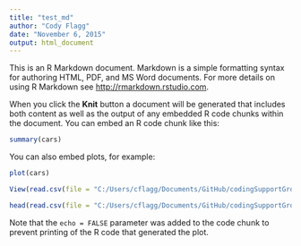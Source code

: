 ```yaml
---
title: "test_md"
author: "Cody Flagg"
date: "November 6, 2015"
output: html_document
---
```


This is an R Markdown document. Markdown is a simple formatting syntax for authoring HTML, PDF, and MS Word documents. For more details on using R Markdown see <http://rmarkdown.rstudio.com>.

When you click the **Knit** button a document will be generated that includes both content as well as the output of any embedded R code chunks within the document. You can embed an R code chunk like this:

```r
summary(cars)
```

You can also embed plots, for example:

```r
plot(cars)
```

```r
View(read.csv(file = "C:/Users/cflagg/Documents/GitHub/codingSupportGroup/spread.csv"))

```

```r
head(read.csv(file = "C:/Users/cflagg/Documents/GitHub/codingSupportGroup/spread.csv"))

```

Note that the `echo = FALSE` parameter was added to the code chunk to prevent printing of the R code that generated the plot.
